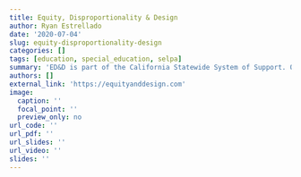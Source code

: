 ```yaml
---
title: Equity, Disproportionality & Design
author: Ryan Estrellado
date: '2020-07-04'
slug: equity-disproportionality-design
categories: []
tags: [education, special_education, selpa]
summary: 'ED&D is part of the California Statewide System of Support. Our mission is to partner with SELPAs in California to prevent disproportionality in our schools.'
authors: []
external_link: 'https://equityanddesign.com'
image:
  caption: ''
  focal_point: ''
  preview_only: no
url_code: ''
url_pdf: ''
url_slides: ''
url_video: ''
slides: ''
---
```

